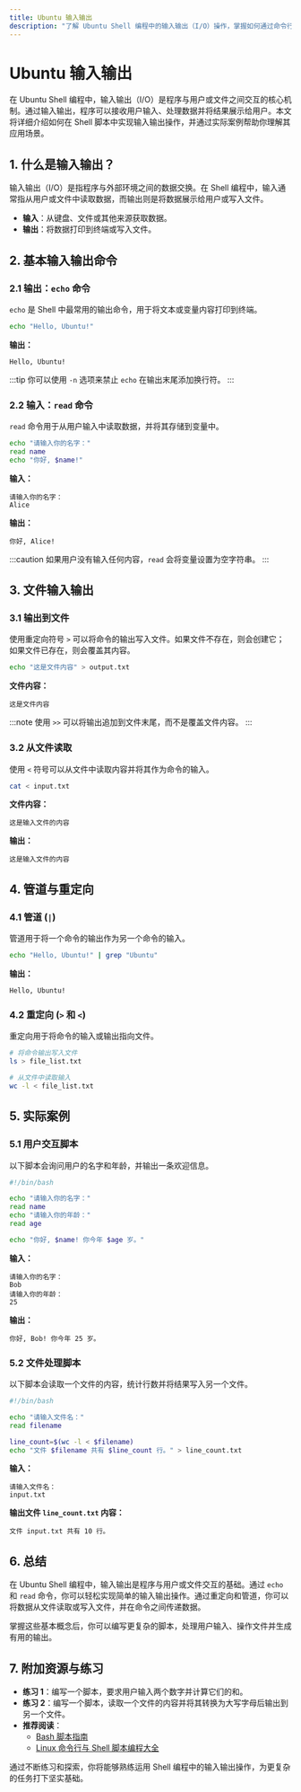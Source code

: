 ```yaml
---
title: Ubuntu 输入输出
description: "了解 Ubuntu Shell 编程中的输入输出（I/O）操作，掌握如何通过命令行与用户交互并处理数据。"
---
```


# Ubuntu 输入输出

在 Ubuntu Shell 编程中，输入输出（I/O）是程序与用户或文件之间交互的核心机制。通过输入输出，程序可以接收用户输入、处理数据并将结果展示给用户。本文将详细介绍如何在 Shell 脚本中实现输入输出操作，并通过实际案例帮助你理解其应用场景。

## 1. 什么是输入输出？

输入输出（I/O）是指程序与外部环境之间的数据交换。在 Shell 编程中，输入通常指从用户或文件中读取数据，而输出则是将数据展示给用户或写入文件。

- **输入**：从键盘、文件或其他来源获取数据。
- **输出**：将数据打印到终端或写入文件。

## 2. 基本输入输出命令

### 2.1 输出：`echo` 命令

`echo` 是 Shell 中最常用的输出命令，用于将文本或变量内容打印到终端。

```bash
echo "Hello, Ubuntu!"
```

**输出：**
```
Hello, Ubuntu!
```

:::tip
你可以使用 `-n` 选项来禁止 `echo` 在输出末尾添加换行符。
:::

### 2.2 输入：`read` 命令

`read` 命令用于从用户输入中读取数据，并将其存储到变量中。

```bash
echo "请输入你的名字："
read name
echo "你好, $name!"
```

**输入：**
```
请输入你的名字：
Alice
```

**输出：**
```
你好, Alice!
```

:::caution
如果用户没有输入任何内容，`read` 会将变量设置为空字符串。
:::

## 3. 文件输入输出

### 3.1 输出到文件

使用重定向符号 `>` 可以将命令的输出写入文件。如果文件不存在，则会创建它；如果文件已存在，则会覆盖其内容。

```bash
echo "这是文件内容" > output.txt
```

**文件内容：**
```
这是文件内容
```

:::note
使用 `>>` 可以将输出追加到文件末尾，而不是覆盖文件内容。
:::

### 3.2 从文件读取

使用 `<` 符号可以从文件中读取内容并将其作为命令的输入。

```bash
cat < input.txt
```

**文件内容：**
```
这是输入文件的内容
```

**输出：**
```
这是输入文件的内容
```

## 4. 管道与重定向

### 4.1 管道 (`|`)

管道用于将一个命令的输出作为另一个命令的输入。

```bash
echo "Hello, Ubuntu!" | grep "Ubuntu"
```

**输出：**
```
Hello, Ubuntu!
```

### 4.2 重定向 (`>` 和 `<`)

重定向用于将命令的输入或输出指向文件。

```bash
# 将命令输出写入文件
ls > file_list.txt

# 从文件中读取输入
wc -l < file_list.txt
```

## 5. 实际案例

### 5.1 用户交互脚本

以下脚本会询问用户的名字和年龄，并输出一条欢迎信息。

```bash
#!/bin/bash

echo "请输入你的名字："
read name
echo "请输入你的年龄："
read age

echo "你好, $name! 你今年 $age 岁。"
```

**输入：**
```
请输入你的名字：
Bob
请输入你的年龄：
25
```

**输出：**
```
你好, Bob! 你今年 25 岁。
```

### 5.2 文件处理脚本

以下脚本会读取一个文件的内容，统计行数并将结果写入另一个文件。

```bash
#!/bin/bash

echo "请输入文件名："
read filename

line_count=$(wc -l < $filename)
echo "文件 $filename 共有 $line_count 行。" > line_count.txt
```

**输入：**
```
请输入文件名：
input.txt
```

**输出文件 `line_count.txt` 内容：**
```
文件 input.txt 共有 10 行。
```

## 6. 总结

在 Ubuntu Shell 编程中，输入输出是程序与用户或文件交互的基础。通过 `echo` 和 `read` 命令，你可以轻松实现简单的输入输出操作。通过重定向和管道，你可以将数据从文件读取或写入文件，并在命令之间传递数据。

掌握这些基本概念后，你可以编写更复杂的脚本，处理用户输入、操作文件并生成有用的输出。

## 7. 附加资源与练习

- **练习 1**：编写一个脚本，要求用户输入两个数字并计算它们的和。
- **练习 2**：编写一个脚本，读取一个文件的内容并将其转换为大写字母后输出到另一个文件。
- **推荐阅读**：
  - [Bash 脚本指南](https://www.gnu.org/software/bash/manual/bash.html)
  - [Linux 命令行与 Shell 脚本编程大全](https://www.amazon.com/Linux-Command-Line-Shell-Scripting/dp/111898384X)

通过不断练习和探索，你将能够熟练运用 Shell 编程中的输入输出操作，为更复杂的任务打下坚实基础。